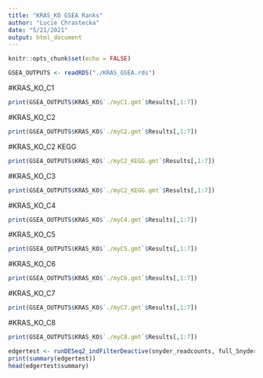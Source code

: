```yaml
---
title: "KRAS_KO GSEA Ranks"
author: "Lucie Chrastecka"
date: "5/21/2021"
output: html_document
---
```


```r
knitr::opts_chunk$set(echo = FALSE)
```

```r
GSEA_OUTPUTS <- readRDS("./KRAS_GSEA.rds")
```

#KRAS_KO_C1
```r
print(GSEA_OUTPUTS$KRAS_KO$`./myC1.gmt`$Results[,1:7])

```

#KRAS_KO_C2
```r
print(GSEA_OUTPUTS$KRAS_KO$`./myC2.gmt`$Results[,1:7])

```

#KRAS_KO_C2 KEGG
```r
print(GSEA_OUTPUTS$KRAS_KO$`./myC2_KEGG.gmt`$Results[,1:7])

```

#KRAS_KO_C3
```r
print(GSEA_OUTPUTS$KRAS_KO$`./myC2_KEGG.gmt`$Results[,1:7])

```

#KRAS_KO_C4
```r
print(GSEA_OUTPUTS$KRAS_KO$`./myC4.gmt`$Results[,1:7])

```

#KRAS_KO_C5
```r
print(GSEA_OUTPUTS$KRAS_KO$`./myC5.gmt`$Results[,1:7])

```

#KRAS_KO_C6
```r
print(GSEA_OUTPUTS$KRAS_KO$`./myC6.gmt`$Results[,1:7])

```

#KRAS_KO_C7
```r
print(GSEA_OUTPUTS$KRAS_KO$`./myC7.gmt`$Results[,1:7])

```

#KRAS_KO_C8
```r
print(GSEA_OUTPUTS$KRAS_KO$`./myC8.gmt`$Results[,1:7])

```


```r
edgertest <- runDESeq2_indFilterDeactive(snyder_readcounts, full_Snyder$sampInfo$`hnf4a status`)
print(summary(edgertest))
head(edgertest$summary)

```
